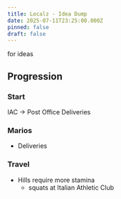 ```yaml
---
title: Localz - Idea Dump
date: 2025-07-11T23:25:00.000Z
pinned: false
draft: false
---
```

for ideas


## Progression

### Start

IAC -> Post Office Deliveries

### Marios



- Deliveries


### Travel

- Hills require more stamina
    - squats at Italian Athletic Club

